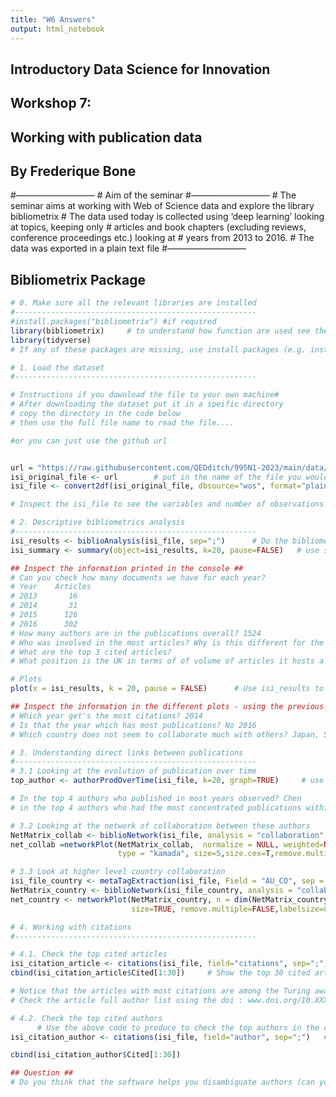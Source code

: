 ```yaml
---
title: "W6 Answers"
output: html_notebook
---
```

##############################################
## Introductory Data Science for Innovation ##
##              Workshop 7:                 ##
##     Working with publication data        ##
##           By Frederique Bone             ##
##############################################

#---------------------------
# Aim of the seminar
#---------------------------
# The seminar aims at working with Web of Science data and explore the library bibliometrix
# The data used today is collected using 'deep learning' looking at topics, keeping only
# articles and book chapters (excluding reviews, conference proceedings etc.) looking at
# years from 2013 to 2016.
# The data was exported in a plain text file
#---------------------------

############################
##  Bibliometrix Package  ##
############################
```r
# 0. Make sure all the relevant libraries are installed
#------------------------------------------------------
#install.packages("bibliometrix") #if required
library(bibliometrix)     # to understand how function are used see the manual at https://cran.r-project.org/web/packages/bibliometrix/bibliometrix.pdf
library(tidyverse)
# If any of these packages are missing, use install packages (e.g. install.packages("bibliometrix"))
```

```r
# 1. Load the dataset
#------------------------------------------------------

# Instructions if you download the file to your own machine#
# After downloading the dataset put it in a speific directory
# copy the directory in the code below 
# then use the full file name to read the file....

#or you can just use the github url


url = "https://raw.githubusercontent.com/QEDditch/995N1-2023/main/data/deep_learning_wos-1.txt"
isi_original_file <- url        # put in the name of the file you would like to read, don't forget to put the full extention name (e.g. '.txt')
isi_file <- convert2df(isi_original_file, dbsource="wos", format="plaintext")    # Convert the directory of the dataset, use either the manual above or the help function (e.g. ?convert2df) to find the possible 

# Inspect the isi_file to see the variables and number of observations

```

```r
# 2. Descriptive bibliometrics analysis
#------------------------------------------------------
isi_results <- biblioAnalysis(isi_file, sep=";")      # Do the bibliometric analysis on the converted file, using ';' as a separator
isi_summary <- summary(object=isi_results, k=20, pause=FALSE)   # use summary on the results file for the first 20 (using k=20) of each type of analysis

## Inspect the information printed in the console ##
# Can you check how many documents we have for each year?
# Year    Articles
# 2013       16
# 2014       31
# 2015      126
# 2016      302
# How many authors are in the publications overall? 1524
# Who was involved in the most articles? Why is this different for the Articles Fractionalized?
# What are the top 3 cited articles?
# What position is the UK in terms of of volume of articles it hosts a corresponding author from. UK

# Plots
plot(x = isi_results, k = 20, pause = FALSE)      # Use isi_results to create plots using the top 20 elements again

## Inspect the information in the different plots - using the previous arrow ##
# Which year get's the most citations? 2014
# Is that the year which has most publications? No 2016
# Which country does not seem to collaborate much with others? Japan, Spain, Greece
```
```r
# 3. Understanding direct links between publications
#------------------------------------------------------
# 3.1 Looking at the evolution of publication over time
top_author <- authorProdOverTime(isi_file, k=20, graph=TRUE)     # use isi_file to look at authors production over time on the top 20 authors, setting graph to TRUE

# In the top 4 authors who published in most years observed? Chen
# in the top 4 authors who had the most concentrated publications within a single year? and who was it? Bengio, Furui

# 3.2 Looking at the network of collaboration between these authors
NetMatrix_collab <- biblioNetwork(isi_file, analysis = "collaboration", network = "authors", sep = ";")         # Build the collaboration network from isi file, find the right arguments for the type of analysis using the helpfile, it should show the network of authors. 
net_collab =networkPlot(NetMatrix_collab,  normalize = NULL, weighted=NULL, n = 375, Title = "Network of collaboration",         # Build the network plot on about 1/4 of the total number of authors, and use an appropriate title for the graph
                        type = "kamada", size=5,size.cex=T,remove.multiple=TRUE,labelsize=0.5,label.n=50,label.cex=T)

# 3.3 Look at higher level country collaboration
isi_file_country <- metaTagExtraction(isi_file, Field = "AU_CO", sep = ";")    # extract the country name from the original file (e.g. isi_file)
NetMatrix_country <- biblioNetwork(isi_file_country, analysis = "collaboration", network = "countries", sep = ";")  # use the appropriate file to do the analysis on, the appropriate analyssis and the netowrk argument. 
net_country <- networkPlot(NetMatrix_country, n = dim(NetMatrix_country)[1], Title = "Network of country collaboration", type = "kamada",      # Build the netowrk using the appropriate file, define a descriptive title and the layout type should be circle
                           size=TRUE, remove.multiple=FALSE,labelsize=0.7,cluster="none")
```

```r
# 4. Working with citations
#------------------------------------------------------

# 4.1. Check the top cited articles
isi_citation_article <- citations(isi_file, field="citations", sep=";")   # Using isi_file, use the correct field, by looking at the helpfile
cbind(isi_citation_article$Cited[1:30])     # Show the top 30 cited articles

# Notice that the articles with most citations are among the Turing award 2019 apart from one, which one?
# Check the article full author list using the doi : www.doi.org/10.XXXX/XXXXXX

# 4.2. Check the top cited authors
      # Use the above code to produce to check the top authors in the cited
isi_citation_author <- citations(isi_file, field="author", sep=";")   # Using isi_file, use the correct field, by looking at the helpfile

cbind(isi_citation_author$Cited[1:30])

## Question ##
# Do you think that the software helps you disambiguate authors (can you see similar author names)?
```









